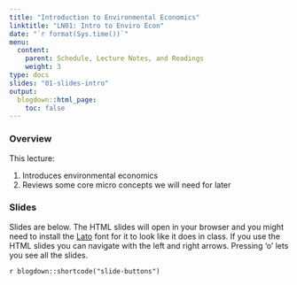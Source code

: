 ```yaml
---
title: "Introduction to Environmental Economics"
linktitle: "LN01: Intro to Enviro Econ"
date: "`r format(Sys.time())`"
menu:
  content:
    parent: Schedule, Lecture Notes, and Readings
    weight: 3
type: docs
slides: "01-slides-intro"
output:
  blogdown::html_page:
    toc: false
---
```


### Overview

This lecture:

1. Introduces environmental economics
2. Reviews some core micro concepts we will need for later

### Slides

Slides are below. 
The HTML slides will open in your browser and you might need to install the [Lato](https://fonts.google.com/specimen/Lato) font for it to look like it does in class.
If you use the HTML slides you can navigate with the left and right arrows.
Pressing 'o' lets you see all the slides.

`r blogdown::shortcode("slide-buttons")`